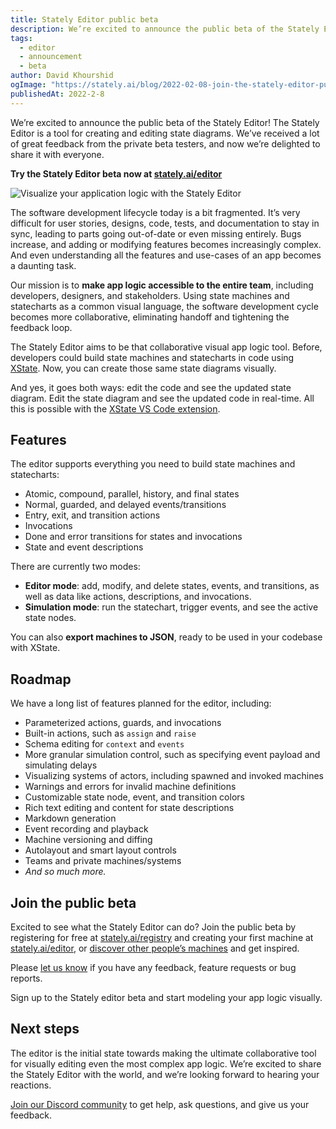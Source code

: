 ```yaml
---
title: Stately Editor public beta
description: We’re excited to announce the public beta of the Stately Editor! The Stately Editor is a tool for creating and editing state diagrams. We’ve received a lot of great feedback from the private beta testers, and now we’re delighted to share it with everyone.
tags:
  - editor
  - announcement
  - beta
author: David Khourshid
ogImage: "https://stately.ai/blog/2022-02-08-join-the-stately-editor-public-beta.png"
publishedAt: 2022-2-8
---
```


We’re excited to announce the public beta of the Stately Editor! The Stately Editor is a tool for creating and editing state diagrams. We’ve received a lot of great feedback from the private beta testers, and now we’re delighted to share it with everyone.

**Try the Stately Editor beta now at [stately.ai/editor](https://stately.ai/editor)**

![Visualize your application logic with the Stately Editor](./images/2022-2-6-editor.png)

The software development lifecycle today is a bit fragmented. It’s very difficult for user stories, designs, code, tests, and documentation to stay in sync, leading to parts going out-of-date or even missing entirely. Bugs increase, and adding or modifying features becomes increasingly complex. And even understanding all the features and use-cases of an app becomes a daunting task.

Our mission is to **make app logic accessible to the entire team**, including developers, designers, and stakeholders. Using state machines and statecharts as a common visual language, the software development cycle becomes more collaborative, eliminating handoff and tightening the feedback loop.

The Stately Editor aims to be that collaborative visual app logic tool. Before, developers could build state machines and statecharts in code using [XState](https://github.com/statelyai/xstate). Now, you can create those same state diagrams visually.

And yes, it goes both ways: edit the code and see the updated state diagram. Edit the state diagram and see the updated code in real-time. All this is possible with the [XState VS Code extension](https://marketplace.visualstudio.com/items?itemName=mattpocock.xstate-vscode&ssr=false).

## Features

The editor supports everything you need to build state machines and statecharts:

- Atomic, compound, parallel, history, and final states
- Normal, guarded, and delayed events/transitions
- Entry, exit, and transition actions
- Invocations
- Done and error transitions for states and invocations
- State and event descriptions

There are currently two modes:

- **Editor mode**: add, modify, and delete states, events, and transitions, as well as data like actions, descriptions, and invocations.
- **Simulation mode**: run the statechart, trigger events, and see the active state nodes.

You can also **export machines to JSON**, ready to be used in your codebase with XState.

## Roadmap

We have a long list of features planned for the editor, including:

- Parameterized actions, guards, and invocations
- Built-in actions, such as `assign` and `raise`
- Schema editing for `context` and `events`
- More granular simulation control, such as specifying event payload and simulating delays
- Visualizing systems of actors, including spawned and invoked machines
- Warnings and errors for invalid machine definitions
- Customizable state node, event, and transition colors
- Rich text editing and content for state descriptions
- Markdown generation
- Event recording and playback
- Machine versioning and diffing
- Autolayout and smart layout controls
- Teams and private machines/systems
- _And so much more._

## Join the public beta

Excited to see what the Stately Editor can do? Join the public beta by registering for free at [stately.ai/registry](https://stately.ai/registry?source=blog) and creating your first machine at [stately.ai/editor](stately.ai/editor?source=blog), or [discover other people’s machines](https://stately.ai/registry/discover?source=blog) and get inspired.

Please [let us know](https://github.com/statelyai/editor-feedback/issues/new) if you have any feedback, feature requests or bug reports.

<Announcement cta="Sign up here">
  Sign up to the Stately editor beta and start modeling your app logic visually.
</Announcement>

## Next steps

The editor is the initial state towards making the ultimate collaborative tool for visually editing even the most complex app logic. We’re excited to share the Stately Editor with the world, and we’re looking forward to hearing your reactions.

[Join our Discord community](https://discord.gg/xstate) to get help, ask questions, and give us your feedback.
